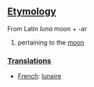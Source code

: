==[[Etymology]]==

From Latin ''luna'' moon + -ar

#pertaining to the [[moon]]

===[[Translation]]s===

*[[French]]: [[lunaire]]